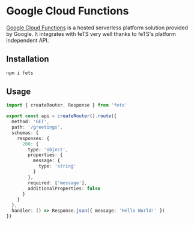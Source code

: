 # Google Cloud Functions

[Google Cloud Functions](https://cloud.google.com/functions/) is a hosted serverless platform
solution provided by Google. It integrates with feTS very well thanks to feTS's platform independent
API.

## Installation

```sh npm2yarn
npm i fets
```

## Usage

```ts
import { createRouter, Response } from 'fets'

export const api = createRouter().route({
  method: 'GET',
  path: '/greetings',
  schemas: {
    responses: {
      200: {
        type: 'object',
        properties: {
          message: {
            type: 'string'
          }
        },
        required: ['message'],
        additionalProperties: false
      }
    }
  },
  handler: () => Response.json({ message: 'Hello World!' })
})
```
